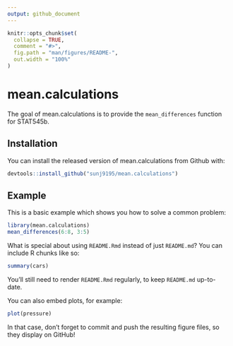 ```yaml
---
output: github_document
---
```


<!-- README.md is generated from README.Rmd. Please edit that file -->

```r
knitr::opts_chunk$set(
  collapse = TRUE,
  comment = "#>",
  fig.path = "man/figures/README-",
  out.width = "100%"
)
```

# mean.calculations

<!-- badges: start -->
<!-- badges: end -->

The goal of mean.calculations is to provide the `mean_differences` function for STAT545b.

## Installation

You can install the released version of mean.calculations from Github with:

``` r
devtools::install_github("sunj9195/mean.calculations")
```

## Example

This is a basic example which shows you how to solve a common problem:

```r
library(mean.calculations)
mean_differences(6:8, 3:5)
```

What is special about using `README.Rmd` instead of just `README.md`? You can include R chunks like so:

```r
summary(cars)
```

You'll still need to render `README.Rmd` regularly, to keep `README.md` up-to-date.

You can also embed plots, for example:

```r
plot(pressure)
```

In that case, don't forget to commit and push the resulting figure files, so they display on GitHub!
